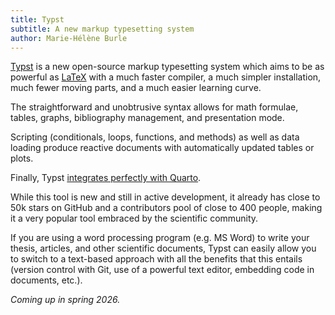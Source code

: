 ```yaml
---
title: Typst
subtitle: A new markup typesetting system
author: Marie-Hélène Burle
---
```


:::{.def}

[Typst](https://github.com/typst/typst) is a new open-source markup typesetting system which aims to be as powerful as [LaTeX](https://en.wikipedia.org/wiki/LaTeX) with a much faster compiler, a much simpler installation, much fewer moving parts, and a much easier learning curve.

The straightforward and unobtrusive syntax allows for math formulae, tables, graphs, bibliography management, and presentation mode.

Scripting (conditionals, loops, functions, and methods) as well as data loading produce reactive documents with automatically updated tables or plots.

Finally, Typst [integrates perfectly with Quarto](https://quarto.org/docs/reference/formats/typst.html).

While this tool is new and still in active development, it already has close to 50k stars on GitHub and a contributors pool of close to 400 people, making it a very popular tool embraced by the scientific community.

If you are using a word processing program (e.g. MS Word) to write your thesis, articles, and other scientific documents, Typst can easily allow you to switch to a text-based approach with all the benefits that this entails (version control with Git, use of a powerful text editor, embedding code in documents, etc.).

:::

*Coming up in spring 2026.*
<!-- [Slides](wb_typst_slides.qmd){.btn .btn-outline-primary} [(Click and wait: this reveal.js presentation may take a little time to load.)]{.inlinenote} -->
<!-- <br><br> -->

<!-- {{< video https://www.youtube.com/embed/ >}} -->
